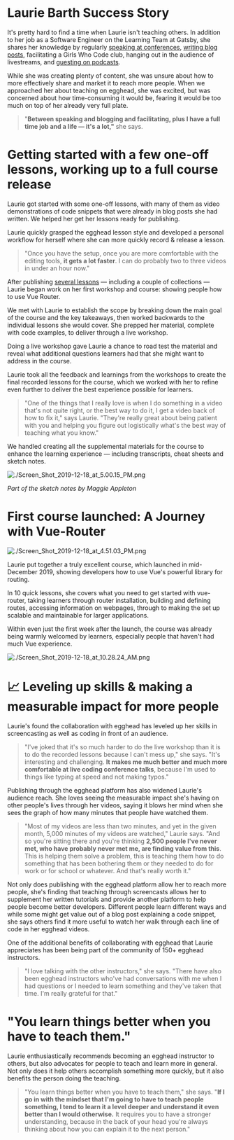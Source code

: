 # Laurie Barth Success Story

It's pretty hard to find a time when Laurie isn't teaching others. In addition to her job as a Software Engineer on the Learning Team at Gatsby, she shares her knowledge by regularly [speaking at conferences](https://laurieontech.com/speaking/), [writing blog posts](https://laurieontech.com/blog/), facilitating a Girls Who Code club, hanging out in the audience of livestreams, and [guesting on podcasts](https://laurieontech.com/podcasts/). 

While she was creating plenty of content, she was unsure about how to more effectively share and market it to reach more people. When we approached her about teaching on egghead, she was excited, but was concerned about how time-consuming it would be, fearing it would be too much on top of her already very full plate. 

> "**Between speaking and blogging and facilitating, plus I have a full time job and a life — it's a lot,"** she says.

# Getting started with a few one-off lessons, working up to a full course release

Laurie got started with some one-off lessons, with many of them as video demonstrations of code snippets that were already in blog posts she had written. We helped her get her lessons ready for publishing. 

 

Laurie quickly grasped the egghead lesson style and developed a personal workflow for herself where she can more quickly record & release a lesson. 

> "Once you have the setup, once you are more comfortable with the editing tools, **it gets a lot faster**. I can do probably two to three videos in under an hour now."

After publishing [several lessons](https://egghead.io/instructors/laurie-barth) — including a couple of collections — Laurie began work on her first workshop and course: showing people how to use Vue Router. 

We met with Laurie to establish the scope by breaking down the main goal of the course and the key takeaways, then worked backwards to the individual lessons she would cover.  She prepped her material, complete with code examples, to deliver through a live workshop. 

Doing a live workshop gave Laurie a chance to road test the material and reveal what additional questions learners had that she might want to address in the course. 

Laurie took all the feedback and learnings from the workshops to create the final recorded lessons for the course, which we worked with her to refine even further to deliver the best experience possible for learners. 

> "One of the things that I really love is when I do something in a video that's not quite right, or the best way to do it, I get a video back of how to fix it," says Laurie. "They're really great about being patient with you and helping you figure out logistically what's the best way of teaching what you know."

We handled creating all the supplemental materials for the course to enhance the learning experience — including transcripts, cheat sheets and sketch notes. 

![./Screen_Shot_2019-12-18_at_5.00.15_PM.png](./Screen_Shot_2019-12-18_at_5.00.15_PM.png)

*Part of the sketch notes by Maggie Appleton*

# First course launched: A Journey with Vue-Router

![./Screen_Shot_2019-12-18_at_4.51.03_PM.png](./Screen_Shot_2019-12-18_at_4.51.03_PM.png)

Laurie put together a truly excellent course, which launched in mid-December 2019,  showing developers how to use Vue's  powerful library for routing. 

In 10 quick lessons, she covers what you need to get started with vue-router, taking learners through router installation, building and defining routes, accessing information on webpages, through to making the set up scalable and maintainable for larger applications. 

Within even just the first week after the launch, the course was already being warmly welcomed by learners, especially people that haven't had much Vue experience. 

![./Screen_Shot_2019-12-18_at_10.28.24_AM.png](./Screen_Shot_2019-12-18_at_10.28.24_AM.png)

# 📈 Leveling up skills & making a measurable impact for more people

Laurie's found the collaboration with egghead has leveled up her skills in screencasting as well as coding in front of an audience. 

> "I've joked that it's so much harder to do the live workshop than it is to do the recorded lessons because I can't mess up," she says. "It's interesting and challenging. **It makes me much better and much more comfortable at live coding conference talks**, because I'm used to things like typing at speed and not making typos."

Publishing through the egghead platform has also widened Laurie's audience reach. She loves seeing the measurable impact she's having on other people's lives through her videos, saying it blows her mind when she sees the graph of how many minutes that people have watched them. 

> "Most of my videos are less than two minutes, and yet in the given month, 5,000 minutes of my videos are watched," Laurie says. "And so you're sitting there and you're thinking **2,500 people I've never met, who have probably never met me, are finding value from this**. This is helping them solve a problem, this is teaching them how to do something that has been bothering them or they needed to do for work or for school or whatever. And that's really worth it."

Not only does publishing with the egghead platform allow her to reach more people, she's finding that teaching through screencasts allows her to supplement her written tutorials and provide another platform to help people become better developers. Different people learn different ways and while some might get value out of a blog post explaining a code snippet, she says others find it more useful to watch her walk through each line of code in her egghead videos. 

One of the additional benefits of collaborating with egghead that Laurie appreciates has been being part of the community of 150+ egghead instructors.  

> "I love talking with the other instructors," she says. "There have also been egghead instructors who've had conversations with me when I had questions or I needed to learn something and they've taken that time. I'm really grateful for that."

# "You learn things better when you have to teach them."

Laurie enthusiastically recommends becoming an egghead instructor to others, but also advocates for people to teach and learn more in general. Not only does it help others accomplish something more quickly, but it also benefits the person doing the teaching. 

> "You learn things better when you have to teach them," she says. "**If I go in with the mindset that I'm going to have to teach people something, I tend to learn it a level deeper and understand it even better than I would otherwise.** It requires you to have a stronger understanding, because in the back of your head you're always thinking about how you can explain it to the next person."